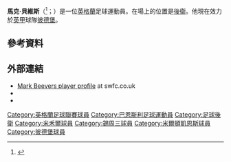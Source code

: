 {{noteTA|G1=足球|G2=EPL|G3=FAcup
}}
{{Infobox football biography
| name = Mark Beevers
| image = Mark Beevers 1.png
| image_size = 200px
| caption = Beevers playing for [[Millwall_F.C.|Millwall]] in 2012
| fullname = Mark Geoffrey Beevers<ref>{{cite web |url=https://www.efl.com/siteassets/efl-documents/efl-professional-retain-list--free-transfers---2017-18.pdf |title=Club list of registered players: As at 19th May 2018: Bolton Wanderers |publisher=English Football League |page=7 |access-date=16 June 2018}}</ref>
| birth_date = {{birth date and age|1989|11|21|df=y}}<ref name="Hugman2010-11 39">{{Cite book
 | editor-first = Barry J.
 | editor-last = Hugman
 | title = The PFA Footballers' Who's Who 2010–11
 | year = 2010
 | publisher = Mainstream Publishing
 | isbn = 978-1-84596-601-0
 | page = 39 }}</ref>
| birth_place = [[英格蘭|英格蘭]][[巴恩斯利|巴恩斯利]]
| height = {{height|ft=6|in=4}}<ref name="Hugman2010-11 39"/>
| position = 後衛
| currentclub = [[彼得伯勒联足球俱乐部|彼德堡]]
| clubnumber = 5
| youthyears1 = 
| youthclubs1 = [[谢周三足球俱乐部|錫周三]]
| years1 = 2007–2013
| years2 = 2011
| years3 = 2012–2013
| years4 = 2013–2016
| years5 = 2016–2019
| years6 = 2019–
| clubs1 = [[谢周三足球俱乐部|錫周三]]
| clubs2 = → [[米尔顿凯恩斯足球俱乐部|米爾頓凱恩斯]]
| clubs3 = → [[米尔沃尔足球俱乐部|米禾爾]]
| clubs4 = [[米尔沃尔足球俱乐部|米禾爾]]
| clubs5 = [[博尔顿足球俱乐部|保頓]]
| clubs6 = [[彼得伯勒联足球俱乐部|彼德堡]]
| caps1 = 140
| caps2 = 14
| caps3 = 16
| caps4 = 117
| caps5 = 121
| caps6 = 74
| goals1 = 2
| goals2 = 1
| goals3 = 1
| goals4 = 7
| goals5 = 11
| goals6 = 0
| nationalyears1 = 2008
| nationalteam1 = 英格蘭U19
| nationalcaps1 = 1
| nationalgoals1 = 0
| club-update = 17:20, 20 April 2021 (UTC)
| nationalteam-update = 
}}

'''馬克·貝維斯'''（{{lang-en|Mark Beevers}}<ref name="Hugman2010-11 39">{{Cite book
 | editor-first = Barry J.
 | editor-last = Hugman
 | title = The PFA Footballers' Who's Who 2010–11
 | year = 2010
 | publisher = Mainstream Publishing
 | isbn = 978-1-84596-601-0
 | page = 39 }}</ref>；{{bd|1989年|11月21日}}）是一位[[英格蘭|英格蘭]]足球運動員。在場上的位置是[[後衛|後衛]]。他現在效力於[[英格蘭足球甲級聯賽|英甲]]球隊[[彼得伯勒联足球俱乐部|彼德堡]]。

==參考資料==
{{Reflist}}

==外部連結==
*[https://web.archive.org/web/20080704073139/http://www.swfc.co.uk/page/ProfilesDetail/0%2C%2C10304~38171%2C00.html Mark Beevers player profile] at swfc.co.uk
*{{soccerbase|45998|name=馬克·貝維斯}}
*{{ESPNsoccernet|id=72905|name=馬克·貝維斯}}

{{彼德堡球員名單}}

{{DEFAULTSORT:Beevers, Mark}}
[[Category:英格蘭足球聯賽球員|Category:英格蘭足球聯賽球員]]
[[Category:巴恩斯利足球運動員|Category:巴恩斯利足球運動員]]
[[Category:足球後衛|Category:足球後衛]]
[[Category:米禾爾球員|Category:米禾爾球員]]
[[Category:錫周三球員|Category:錫周三球員]]
[[Category:米爾頓凱恩斯球員|Category:米爾頓凱恩斯球員]]
[[Category:彼德堡球員|Category:彼德堡球員]]

{{足球運動員小作品}}
